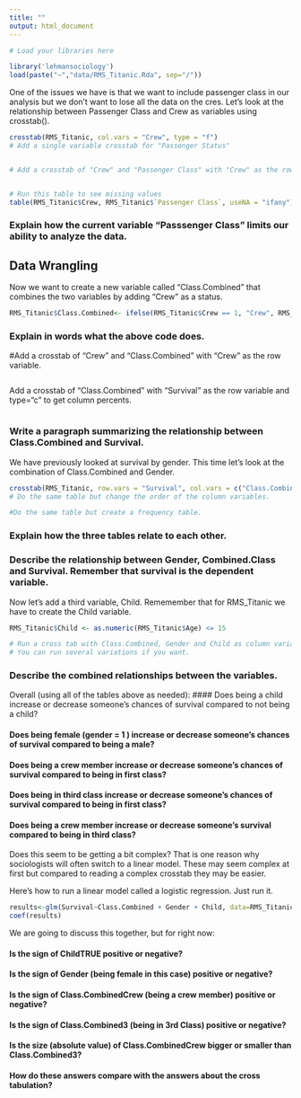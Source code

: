 ```yaml
---
title: ""
output: html_document
---
```



 
```r
# Load your libraries here

library('lehmansociology')
load(paste("~","data/RMS_Titanic.Rda", sep="/"))
```

One of the issues we have is that we want to include passenger class in our analysis but we don't want to lose all the data on the cres.
Let's look at the relationship between Passenger Class and Crew as variables using crosstab().

````r
crosstab(RMS_Titanic, col.vars = "Crew", type = "f")
# Add a single variable crosstab for "Passenger Status"


# Add a crosstab of "Crew" and "Passenger Class" with "Crew" as the row variable.


# Run this table to see missing values
table(RMS_Titanic$Crew, RMS_Titanic$`Passenger Class`, useNA = "ifany")

````

### Explain how the current variable "Passsenger Class" limits our ability to analyze the data.



## Data Wrangling
Now we want to create a new variable called "Class.Combined" that combines the two variables by adding "Crew" as a status.

```r

RMS_Titanic$Class.Combined<- ifelse(RMS_Titanic$Crew == 1, "Crew", RMS_Titanic$`Passenger Class`)


```

### Explain in words what the above code does.



#Add a crosstab of "Crew" and "Class.Combined" with "Crew" as the row variable.

```r

```

Add a crosstab of "Class.Combined" with "Survival" as the row variable and type="c" to get column percents.

```r

```

### Write a paragraph summarizing the relationship between Class.Combined and Survival.



We have previously looked at survival by gender.  This time let's look at the combination of Class.Combined and Gender. 

```r
crosstab(RMS_Titanic, row.vars = "Survival", col.vars = c("Class.Combined", "Gender"), type = "c")
# Do the same table but change the order of the column variables.

#Do the same table but create a frequency table.

```

### Explain how the three tables relate to each other.



###  Describe the relationship between Gender, Combined.Class and Survival. Remember that survival is the dependent variable.



Now let's add a third variable, Child.  Rememember that for RMS_Titanic we have to create the Child variable.

```r
RMS_Titanic$Child <- as.numeric(RMS_Titanic$Age) <= 15

# Run a cross tab with Class.Combined, Gender and Child as column variables and survival as the row variable. 
# You can run several variations if you want.


```


### Describe the combined relationships between the variables.




Overall (using all of the tables above as needed):
#### Does being a child increase or decrease someone's chances of survival compared to not being a child?

#### Does being female (gender = 1 ) increase or decrease someone's chances of survival compared to being a male?


#### Does being a crew member increase or decrease someone's chances of survival compared to being in first class?


#### Does being in third class increase or decrease someone's chances of survival compared to being in first class?


#### Does being a crew member increase or decrease someone's survival compared to being in third class?


Does this seem to be getting a bit complex? That is one reason why sociologists will often switch to a linear model. 
These may seem complex at first but compared to reading a complex crosstab they may be easier. 

Here's how to run a linear model called a logistic regression. Just run it.

```r

results<-glm(Survival~Class.Combined + Gender + Child, data=RMS_Titanic, family = binomial(link = logit))
coef(results)

```

We are going to discuss this together, but for right now:

#### Is the sign of ChildTRUE positive or negative?


#### Is the sign of Gender (being female in this case) positive or negative?

#### Is the sign of Class.CombinedCrew (being a crew member) positive or negative?

#### Is the sign of Class.Combined3 (being in 3rd Class) positive or negative?

#### Is the size (absolute value) of Class.CombinedCrew bigger or smaller than Class.Combined3?

#### How do these answers compare with the answers about the cross tabulation?


